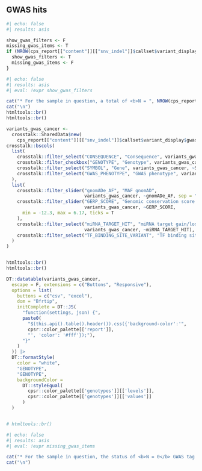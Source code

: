 ## GWAS hits 

```r
#| echo: false
#| results: asis

show_gwas_filters <- F
missing_gwas_items <- T
if (NROW(cps_report[["content"]][["snv_indel"]]$callset$variant_display$gwas) > 0) {
  show_gwas_filters <- T
  missing_gwas_items <- F
}

```

```r
#| echo: false
#| results: asis
#| eval: !expr show_gwas_filters

cat("* For the sample in question, a total of <b>N = ", NROW(cps_report[["content"]][["snv_indel"]]$callset$variant_display$gwas), "</b> variants in the query VCF overlap with cancer susceptibility SNPs, as recorded in the [GWAS Catalog](https://www.ebi.ac.uk/gwas/):")
cat("\n")
htmltools::br()
htmltools::br()

variants_gwas_cancer <- 
  crosstalk::SharedData$new(
    cps_report[["content"]][["snv_indel"]]$callset$variant_display$gwas)
crosstalk::bscols(
  list(
    crosstalk::filter_select("CONSEQUENCE", "Consequence", variants_gwas_cancer, ~CONSEQUENCE),
    crosstalk::filter_checkbox("GENOTYPE", "Genotype", variants_gwas_cancer, ~GENOTYPE),
    crosstalk::filter_select("SYMBOL", "Gene", variants_gwas_cancer, ~SYMBOL),
    crosstalk::filter_select("GWAS_PHENOTYPE", "GWAS phenotype", variants_gwas_cancer, ~GWAS_PHENOTYPE)
  ),
  list(
    crosstalk::filter_slider("gnomADe_AF", "MAF gnomAD", 
                             variants_gwas_cancer, ~gnomADe_AF, sep = "", ticks = F),
    crosstalk::filter_slider("GERP_SCORE", "Genomic conservation score (GERP)", 
                             variants_gwas_cancer, ~GERP_SCORE,
      min = -12.3, max = 6.17, ticks = T
    ),
    crosstalk::filter_select("miRNA_TARGET_HIT", "miRNA target gain/loss", 
                             variants_gwas_cancer, ~miRNA_TARGET_HIT),
    crosstalk::filter_select("TF_BINDING_SITE_VARIANT", "TF binding site alteration", variants_gwas_cancer, ~TF_BINDING_SITE_VARIANT)
  )
)


htmltools::br()
htmltools::br()

DT::datatable(variants_gwas_cancer,
  escape = F, extensions = c("Buttons", "Responsive"),
  options = list(
    buttons = c("csv", "excel"), 
    dom = "Bfrtip",
    initComplete = DT::JS(
      "function(settings, json) {",
      paste0(
        "$(this.api().table().header()).css({'background-color':'",
        cpsr::color_palette[['report']],
        "', 'color': '#fff'});"),
      "}"
    )
  )) |>
  DT::formatStyle(
    color = "white",
    "GENOTYPE",
    "GENOTYPE",
    backgroundColor = 
      DT::styleEqual(
        cpsr::color_palette[['genotypes']][['levels']],
        cpsr::color_palette[['genotypes']][['values']]
      )
  )


# htmltools::br()
```

```r
#| echo: false
#| results: asis
#| eval: !expr missing_gwas_items

cat("* For the sample in question, the status of <b>N = 0</b> GWAS tag SNPs were detected beyond the variants reported in the targeted cancer predisposition genes.", sep = "\n")
cat("\n")
```
<br><br>
